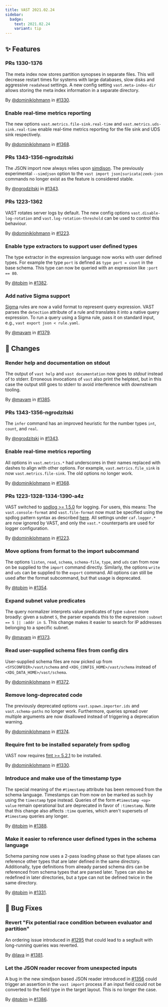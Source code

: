 ```yaml
---
title: VAST 2021.02.24
sidebar:
  badge:
    text: 2021.02.24
    variant: tip
---
```


## ✨ Features

### PRs 1330-1376

The meta index now stores partition synopses in separate files. This will
decrease restart times for systems with large databases, slow disks and
aggressive `readahead` settings. A new config setting `vast.meta-index-dir`
allows storing the meta index information in a separate directory.

By [@dominiklohmann](https://github.com/dominiklohmann) in [#1330](https://github.com/tenzir/tenzir/pull/1330).

### Enable real-time metrics reporting

The new options `vast.metrics.file-sink.real-time` and
`vast.metrics.uds-sink.real-time` enable real-time metrics reporting for the
file sink and UDS sink respectively.

By [@dominiklohmann](https://github.com/dominiklohmann) in [#1368](https://github.com/tenzir/tenzir/pull/1368).

### PRs 1343-1356-ngrodzitski

The JSON import now always relies upon [simdjson](https://simdjson.org). The
previously experimental `--simdjson` option to the `vast import
json|suricata|zeek-json` commands no longer exist as the feature is considered
stable.

By [@ngrodzitski](https://github.com/ngrodzitski) in [#1343](https://github.com/tenzir/tenzir/pull/1343).

### PRs 1223-1362

VAST rotates server logs by default. The new config options
`vast.disable-log-rotation` and `vast.log-rotation-threshold` can be used to
control this behaviour.

By [@dominiklohmann](https://github.com/dominiklohmann) in [#1223](https://github.com/tenzir/tenzir/pull/1223).

### Enable type extractors to support user defined types

The type extractor in the expression language now works with user defined types.
For example the type `port` is defined as `type port = count` in the base
schema. This type can now be queried with an expression like `:port == 80`.

By [@tobim](https://github.com/tobim) in [#1382](https://github.com/tenzir/tenzir/pull/1382).

### Add native Sigma support

[Sigma](https://github.com/Neo23x0/sigma) rules are now a valid format to
represent query expression. VAST parses the `detection` attribute of a rule and
translates it into a native query expression. To run a query using a Sigma rule,
pass it on standard input, e.g., `vast export json < rule.yaml`.

By [@mavam](https://github.com/mavam) in [#1379](https://github.com/tenzir/tenzir/pull/1379).

## 🔄 Changes

### Render help and documentation on stdout

The output of `vast help` and `vast documentation` now goes to *stdout* instead
of to stderr. Erroneous invocations of `vast` also print the helptext, but in
this case the output still goes to stderr to avoid interference with downstream
tooling.

By [@mavam](https://github.com/mavam) in [#1385](https://github.com/tenzir/tenzir/pull/1385).

### PRs 1343-1356-ngrodzitski

The `infer` command has an improved heuristic for the number types `int`,
`count`, and `real`.

By [@ngrodzitski](https://github.com/ngrodzitski) in [#1343](https://github.com/tenzir/tenzir/pull/1343).

### Enable real-time metrics reporting

All options in `vast.metrics.*` had underscores in their names replaced with
dashes to align with other options. For example, `vast.metrics.file_sink` is now
`vast.metrics.file-sink`. The old options no longer work.

By [@dominiklohmann](https://github.com/dominiklohmann) in [#1368](https://github.com/tenzir/tenzir/pull/1368).

### PRs 1223-1328-1334-1390-a4z

VAST switched to [spdlog >= 1.5.0](https://github.com/gabime/spdlog) for
logging. For users, this means: The `vast.console-format` and `vast.file-format`
now must be specified using the spdlog pattern syntax as described
[here](https://github.com/gabime/spdlog/wiki/3.-Custom-formatting#pattern-flags).
All settings under `caf.logger.*` are now ignored by VAST, and only the `vast.*`
counterparts are used for logger configuration.

By [@dominiklohmann](https://github.com/dominiklohmann) in [#1223](https://github.com/tenzir/tenzir/pull/1223).

### Move options from format to the import subcommand

The options `listen`, `read`, `schema`, `schema-file`, `type`, and `uds` can
from now on be supplied to the `import` command directly. Similarly, the options
`write` and `uds` can be supplied to the `export` command. All options can still
be used after the format subcommand, but that usage is deprecated.

By [@tobim](https://github.com/tobim) in [#1354](https://github.com/tenzir/tenzir/pull/1354).

### Expand subnet value predicates

The query normalizer interprets value predicates of type `subnet` more broadly:
given a subnet `S`, the parser expands this to the expression `:subnet == S ||
:addr in S`. This change makes it easier to search for IP addresses belonging to
a specific subnet.

By [@mavam](https://github.com/mavam) in [#1373](https://github.com/tenzir/tenzir/pull/1373).

### Read user-supplied schema files from config dirs

User-supplied schema files are now picked up from `<SYSCONFDIR>/vast/schema` and
`<XDG_CONFIG_HOME>/vast/schema` instead of `<XDG_DATA_HOME>/vast/schema`.

By [@dominiklohmann](https://github.com/dominiklohmann) in [#1372](https://github.com/tenzir/tenzir/pull/1372).

### Remove long-deprecated code

The previously deprecated options `vast.spawn.importer.ids` and
`vast.schema-paths` no longer work. Furthermore, queries spread over multiple
arguments are now disallowed instead of triggering a deprecation warning.

By [@dominiklohmann](https://github.com/dominiklohmann) in [#1374](https://github.com/tenzir/tenzir/pull/1374).

### Require fmt to be installed separately from spdlog

VAST now requires [fmt >= 5.2.1](https://fmt.dev) to be installed.

By [@dominiklohmann](https://github.com/dominiklohmann) in [#1330](https://github.com/tenzir/tenzir/pull/1330).

### Introduce and make use of the timestamp type

The special meaning of the `#timestamp` attribute has been removed from the
schema language. Timestamps can from now on be marked as such by using the
`timestamp` type instead. Queries of the form `#timestamp <op> value` remain
operational but are deprecated in favor of `:timestamp`. Note that this change
also affects `:time` queries, which aren't supersets of `#timestamp` queries any
longer.

By [@tobim](https://github.com/tobim) in [#1388](https://github.com/tenzir/tenzir/pull/1388).

### Make it easier to reference user defined types in the schema language

Schema parsing now uses a 2-pass loading phase so that type aliases can
reference other types that are later defined in the same directory.
Additionally, type definitions from already parsed schema dirs can be referenced
from schema types that are parsed later. Types can also be redefined in later
directories, but a type can not be defined twice in the same directory.

By [@tobim](https://github.com/tobim) in [#1331](https://github.com/tenzir/tenzir/pull/1331).

## 🐛 Bug Fixes

### Revert "Fix potential race condition between evaluator and partition"

An ordering issue introduced in
[#1295](https://github.com/tenzir/vast/pull/1295) that could lead to a segfault
with long-running queries was reverted.

By [@lava](https://github.com/lava) in [#1381](https://github.com/tenzir/tenzir/pull/1381).

### Let the JSON reader recover from unexpected inputs

A bug in the new simdjson based JSON reader introduced in
[#1356](https://github.com/tenzir/vast/pull/1356) could trigger an assertion in
the `vast import` process if an input field could not be converted to the field
type in the target layout. This is no longer the case.

By [@tobim](https://github.com/tobim) in [#1386](https://github.com/tenzir/tenzir/pull/1386).